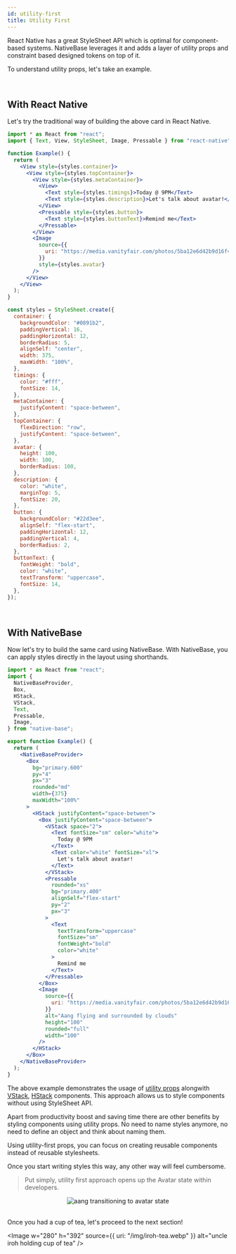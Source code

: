 ```yaml
---
id: utility-first
title: Utility First
---
```



React Native has a great StyleSheet API which is optimal for component-based systems. NativeBase leverages it and adds a layer of utility props and constraint based designed tokens on top of it.

To understand utility props, let's take an example.

<br />

## With React Native

Let's try the traditional way of building the above card in React Native.

<Box maxWidth="100%" width="800px">

```jsx isLive isNativebaseExample=false
import * as React from "react";
import { Text, View, StyleSheet, Image, Pressable } from "react-native";

function Example() {
  return (
    <View style={styles.container}>
      <View style={styles.topContainer}>
        <View style={styles.metaContainer}>
          <View>
            <Text style={styles.timings}>Today @ 9PM</Text>
            <Text style={styles.description}>Let's talk about avatar!</Text>
          </View>
          <Pressable style={styles.button}>
            <Text style={styles.buttonText}>Remind me</Text>
          </Pressable>
        </View>
        <Image
          source={{
            uri: "https://media.vanityfair.com/photos/5ba12e6d42b9d16f4545aa19/3:2/w_1998,h_1332,c_limit/t-Avatar-The-Last-Airbender-Live-Action.jpg",
          }}
          style={styles.avatar}
        />
      </View>
    </View>
  );
}

const styles = StyleSheet.create({
  container: {
    backgroundColor: "#0891b2",
    paddingVertical: 16,
    paddingHorizontal: 12,
    borderRadius: 5,
    alignSelf: "center",
    width: 375,
    maxWidth: "100%",
  },
  timings: {
    color: "#fff",
    fontSize: 14,
  },
  metaContainer: {
    justifyContent: "space-between",
  },
  topContainer: {
    flexDirection: "row",
    justifyContent: "space-between",
  },
  avatar: {
    height: 100,
    width: 100,
    borderRadius: 100,
  },
  description: {
    color: "white",
    marginTop: 5,
    fontSize: 20,
  },
  button: {
    backgroundColor: "#22d3ee",
    alignSelf: "flex-start",
    paddingHorizontal: 12,
    paddingVertical: 4,
    borderRadius: 2,
  },
  buttonText: {
    fontWeight: "bold",
    color: "white",
    textTransform: "uppercase",
    fontSize: 14,
  },
});
```

</Box>

<br />

## With NativeBase

Now let's try to build the same card using NativeBase.
With NativeBase, you can apply styles directly in the layout using shorthands.

<Box maxWidth="100%" width="800px">

```jsx isLive
import * as React from "react";
import {
  NativeBaseProvider,
  Box,
  HStack,
  VStack,
  Text,
  Pressable,
  Image,
} from "native-base";

export function Example() {
  return (
    <NativeBaseProvider>
      <Box
        bg="primary.600"
        py="4"
        px="3"
        rounded="md"
        width={375}
        maxWidth="100%"
      >
        <HStack justifyContent="space-between">
          <Box justifyContent="space-between">
            <VStack space="2">
              <Text fontSize="sm" color="white">
                Today @ 9PM
              </Text>
              <Text color="white" fontSize="xl">
                Let's talk about avatar!
              </Text>
            </VStack>
            <Pressable
              rounded="xs"
              bg="primary.400"
              alignSelf="flex-start"
              py="2"
              px="3"
            >
              <Text
                textTransform="uppercase"
                fontSize="sm"
                fontWeight="bold"
                color="white"
              >
                Remind me
              </Text>
            </Pressable>
          </Box>
          <Image
            source={{
              uri: "https://media.vanityfair.com/photos/5ba12e6d42b9d16f4545aa19/3:2/w_1998,h_1332,c_limit/t-Avatar-The-Last-Airbender-Live-Action.jpg",
            }}
            alt="Aang flying and surrounded by clouds"
            height="100"
            rounded="full"
            width="100"
          />
        </HStack>
      </Box>
    </NativeBaseProvider>
  );
}
```

</Box>

The above example demonstrates the usage of [utility props](utility-props) alongwith [VStack](v-stack), [HStack](h-stack) components. This approach allows us to style components without using StyleSheet API.

Apart from productivity boost and saving time there are other benefits by styling components using utility props.
No need to name styles anymore, no need to define an object and think about naming them.

Using utility-first props, you can focus on creating reusable components instead of reusable stylesheets.

Once you start writing styles this way, any other way will feel cumbersome.

> Put simply, utility first approach opens up the Avatar state within developers.

<Center>
  <Image
    w="500"
    h="250"
    source={{ uri: "/img/aang-avatar-state.gif" }}
    alt="aang transitioning to avatar state"
  />
</Center>

<br />

Once you had a cup of tea, let's proceed to the next section!

<Box>
  <Box ml="-2" mb="8" >
    <TileLink
      title="Design tokens"
      url="design-tokens"
      description="Refer design token guide to understand how utility props map to your theme values"
    />
  </Box>
  
  <Image
    w="280"
    h="392"
    source={{ uri: "/img/iroh-tea.webp" }}
    alt="uncle iroh holding cup of tea"
  />

</Box>
